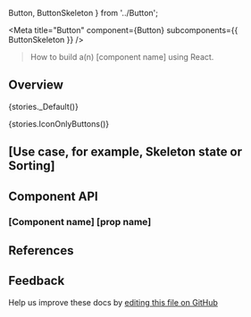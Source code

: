   Button,
  ButtonSkeleton
} from '../Button';

<Meta
  title="Button"
  component={Button}
  subcomponents={{
    ButtonSkeleton
  }}
/>

> How to build a(n) [component name] using React.

## Overview

<Story name="test">{stories._Default()}</Story>


<Story name="test2">{stories.IconOnlyButtons()}</Story>

<!--
This should include the default use-case(s) for a component, at most 2.
This should be the most common way the component is used.
It should summarize what this common is for and provide snippets for how
to accomplish these common use-cases
-->

## [Use case, for example, Skeleton state or Sorting]
<!--
Each use-case of this component becomes its own section. For example,
if an accordion had a skeleton then you would name this section Skeleton.

If the component had a specific piece of functionality or behavior, like
how you can sort with a Data Table, then Sorting would be the name of this
section.

This section should include an explainer for the use-case and when to use it,
along with a code snippet that someone could bring into their project.
-->

## Component API

### [Component name] [prop name]
<!--
Used to clarify prop usage, provide additional info or snippets
-->


## References
<!--
A place for references, links, or a way clarify points made earlier
in the documentation.
-->

## Feedback

Help us improve these docs by [editing this file on GitHub](https://github.com/carbon-design-system/carbon/edit/master/packages/react/src/components/Accordion/Accordion.stories.mdx)
